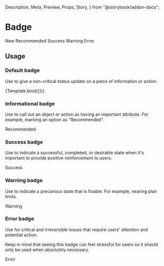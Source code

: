   Description,
  Meta,
  Preview,
  Props,
  Story,
} from "@storybook/addon-docs";

<Meta component={Badge} title="Components / Images and icons / Badge" />


# Badge

<Description of={Badge} />

<Preview withToolbar>
  <Story name="Example">
    <Stack distribution="equalSpacing">
      <Badge>New</Badge>
      <Badge status="info">Recommended</Badge>
      <Badge status="success">Success</Badge>
      <Badge status="warning">Warning</Badge>
      <Badge status="error">Error</Badge>
    </Stack>
  </Story>
</Preview>

<Props of={Badge} />

## Usage

### Default badge

Use to give a non-critical status update on a piece of information or action.

<Preview>
  <Story
    argTypes={{ children: { control: "text" } }}
    args={{ children: "New" }}
    name="Default"
  >
    {Template.bind({})}
  </Story>
</Preview>

### Informational badge

Use to call out an object or action as having an important attribute. For example, marking
an option as "Recommended".

<Preview>
  <Story name="Informational">
    <Badge status="info">Recommended</Badge>
  </Story>
</Preview>

### Success badge

Use to indicate a successful, completed, or desirable state when it's important to provide
positive reinforcement to users.

<Preview>
  <Story name="Success">
    <Badge status="success">Success</Badge>
  </Story>
</Preview>

### Warning badge

Use to indicate a precarious state that is fixable. For example, nearing plan limits.

<Preview>
  <Story name="Warning">
    <Badge status="warning">Warning</Badge>
  </Story>
</Preview>

### Error badge

Use for critical and irreversible issues that require users' attention and potential
action.

Keep in mind that seeing this badge can feel stressful for users so it should only be used
when absolutely necessary.

<Preview>
  <Story name="Error">
    <Badge status="error">Error</Badge>
  </Story>
</Preview>
